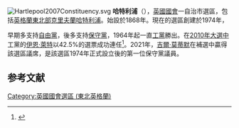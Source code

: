 [[File:Hartlepool2007Constituency.svg|right]]
'''哈特利浦'''（{{lang-en|Hartlepool}}），[[英國|英國]][[英國國會|國會]]一自治市選區，包括[[英格蘭|英格蘭]][[東北英格蘭|東北部]][[克里夫蘭|克里夫蘭]][[哈特利浦|哈特利浦]]。始設於1868年。現在的選區創建於1974年，

早期多支持[[英國自由黨|自由黨]]，後多支持[[保守黨_(英國)|保守黨]]，1964年起一直[[工黨_(英國)|工黨]]勝出。在[[2010年英國大選|2010年大選中]]工黨的[[伊恩·萊特_(英國政治人物)|伊恩·萊特]]以42.5%的選票成功連任<ref name="">{{cite news
|publisher=[[英國廣播公司|英國廣播公司]]
|date=2010年5月7日
|title=Election 2010/Constituency/Hartlepool
|url=http://news.bbc.co.uk/1/shared/election2010/results/constituency/c06.stm
|accessdate=2010年6月21日
|archive-date=2017年8月23日
|archive-url=https://web.archive.org/web/20170823070500/http://news.bbc.co.uk/1/shared/election2010/results/constituency/c06.stm
|dead-url=no
}}</ref>。2021年，[[吉爾·莫蒂默|吉爾·莫蒂默]]在補選中贏得該選區議席，是該選區1974年正式設立後的第一位保守黨議員。

==参考文献==
<div class="references-small">
<references></references>
</div>
{{英國國會選區 (東北英格蘭)}}
{{DEFAULTSORT:Hartlepool}}
[[Category:英國國會選區_(東北英格蘭)|Category:英國國會選區 (東北英格蘭)]]
